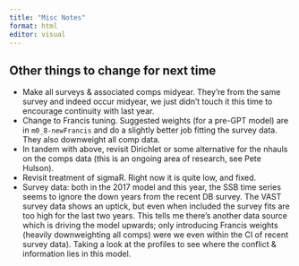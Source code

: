 ```yaml
---
title: "Misc Notes"
format: html
editor: visual
---
```


## Other things to change for next time 
- Make all surveys & associated comps midyear. They're from the same survey and indeed occur midyear, we just didn't touch it this time to encourage continuity with last year.
- Change to Francis tuning. Suggested weights (for a pre-GPT model) are in `m0_8-newFrancis` and do a slightly better job fitting the survey data. They also downweight all comp data.
- In tandem with above, revisit Dirichlet or some alternative for the nhauls on the comps data (this is an ongoing area of research, see Pete Hulson).
- Revisit treatment of sigmaR. Right now it is quite low, and fixed.
- Survey data: both in the 2017 model and this year, the SSB time series seems to ignore the down years from the recent DB survey. The VAST survey data shows an uptick, but even when included the survey fits are too high for the last two years. This tells me there's another data source which is driving the model upwards; only introducing Francis weights (heavily downweighting all comps) were we even within the CI of recent survey data). Taking a look at the profiles to see where the conflict & information lies in this model.